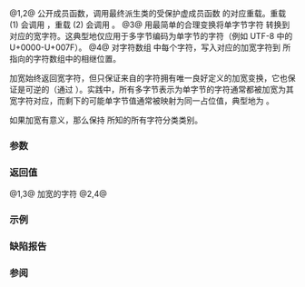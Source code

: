{{cpp/locale/ctype/title|widen, do_widen}}
{{cpp/locale/ctype/navbar}}
{{dcl begin}}
{{dcl header|locale}}
{{dcl|num=1|1=
public:
CharT widen( char c ) const;
}}
{{dcl|num=2|1=
public:
const char* widen( const char* beg, const char* end, CharT* dst ) const;
}}
{{dcl|num=3|1=
protected:
virtual CharT do_widen( char c ) const;
}}
{{dcl|num=4|1=
protected:
virtual const char* do_widen( const char* beg, const char* end, CharT* dst ) const;
}}
{{dcl end}}

@1,2@ 公开成员函数，调用最终派生类的受保护虚成员函数 {{tt|do_widen}} 的对应重载。重载 (1) 会调用 {{c|do_widen(c)}}，重载 (2) 会调用 {{c|do_widen(beg, end, dst)}}。
@3@ 用最简单的合理变换将单字节字符 {{c|c}} 转换到对应的宽字符。这典型地仅应用于多字节编码为单字节的字符（例如 UTF-8 中的 U+0000-U+007F）。
@4@ 对字符数组 {{range|beg|end}} 中每个字符，写入对应的加宽字符到 {{c|dst}} 所指向的字符数组中的相继位置。

加宽始终返回宽字符，但只保证来自{{rev inl|until=c++23|[[cpp/language/charset#基本源字符集|基本源字符集]]}}{{rev inl|since=c++23|[[cpp/language/charset#基本字符集|基本字符集]]}}的字符拥有唯一良好定义的加宽变换，它也保证是可逆的（通过 {{lc|narrow()}}）。实践中，所有多字节表示为单字节的字符通常都被加宽为其宽字符对应，而剩下的可能单字节值通常被映射为同一占位值，典型地为 {{c|CharT(-1)}}。

如果加宽有意义，那么保持 {{lc|is()}} 所知的所有字符分类类别。

===参数===
{{par begin}}
{{par|c|要转换的字符}}
{{par|dflt|转换失败时产生的默认值}}
{{par|beg|指向要转换的字符数组中首字符的指针}}
{{par|end|指向要转换的字符数组的尾后一位置的指针}}
{{par|dst|指向要填充的字符数组首元素的指针}}
{{par end}}

===返回值===
@1,3@ 加宽的字符
@2,4@ {{c|end}}

===示例===
{{example
|code=
#include &lt;iostream&gt;
#include &lt;locale&gt;

void try_widen(const std::ctype&lt;wchar_t&gt;&amp; f, char c)
{
    wchar_t w = f.widen(c);
    std::cout &lt;&lt; "单字节字符 " &lt;&lt; +(unsigned char)c
              &lt;&lt; " 加宽为 " &lt;&lt; +w &lt;&lt; '\n';
}
 
int main()
{
    std::locale::global(std::locale("cs_CZ.iso88592"));
    auto&amp; f = std::use_facet&lt;std::ctype&lt;wchar_t&gt;&gt;(std::locale());
    std::cout &lt;&lt; std::hex &lt;&lt; std::showbase &lt;&lt; "在捷克语 ISO-8859-2 本地环境下：\n";
    try_widen(f, 'a');
    try_widen(f, '\xdf'); // ISO-8859-2 中的德文字母 ß (U+00df)
    try_widen(f, '\xec'); // ISO-8859-2 中的捷克文字母 ě (U+011b)
 
    std::locale::global(std::locale("cs_CZ.utf8"));
    auto&amp; f2 = std::use_facet&lt;std::ctype&lt;wchar_t&gt;&gt;(std::locale());
    std::cout &lt;&lt; "在捷克语 UTF-8 本地环境下：\n";
    try_widen(f2, 'a');
    try_widen(f2, '\xdf'); 
    try_widen(f2, '\xec'); 
}
|output=
在捷克语 ISO-8859-2 本地环境下：
单字节字符 0x61 加宽为 to 0x61
单字节字符 0xdf 加宽为 to 0xdf
单字节字符 0xec 加宽为 to 0x11b
在捷克语 UTF-8 本地环境下：
单字节字符 0x61 加宽为 to 0x61
单字节字符 0xdf 加宽为 to 0xffffffff
单字节字符 0xec 加宽为 to 0xffffffff
}}

===缺陷报告===
{{dr list begin}}
{{dr list item|wg=lwg|dr=153|std=C++98|before={{tt|widen}} 只会调用重载 (4)|after=会调用对应重载}}
{{dr list end}}

===参阅===
{{dsc begin}}
{{dsc inc|cpp/locale/ctype/dsc narrow}}
{{dsc inc|cpp/io/basic_ios/dsc widen}}
{{dsc inc|cpp/string/multibyte/dsc btowc}}
{{dsc end}}

{{langlinks|en|ja}}